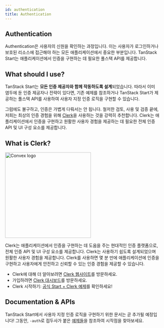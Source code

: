 ```yaml
---
id: authentication
title: Authentication
---
```


## Authentication

Authentication은 사용자의 신원을 확인하는 과정입니다. 이는 사용자가 로그인하거나 보호된 리소스에 접근해야 하는 모든 애플리케이션에서 중요한 부분입니다. TanStack Start는 애플리케이션에서 인증을 구현하는 데 필요한 풀스택 API를 제공합니다.

## What should I use?

TanStack Start는 **모든 인증 제공자와 함께 작동하도록 설계**되었습니다. 따라서 이미 염두에 둔 인증 제공자나 전략이 있다면, 기존 예제를 참조하거나 TanStack Start가 제공하는 풀스택 API를 사용하여 사용자 지정 인증 로직을 구현할 수 있습니다.

그럼에도 불구하고, 인증은 가볍게 다뤄서는 안 됩니다. 철저한 검토, 사용 및 검증 끝에, 저희는 최상의 인증 경험을 위해 [Clerk](https://clerk.dev)을 사용하는 것을 강력히 추천합니다. Clerk는 애플리케이션에서 인증을 구현하고 원활한 사용자 경험을 제공하는 데 필요한 전체 인증 API 및 UI 구성 요소를 제공합니다.

## What is Clerk?

<a href="https://go.clerk.com/wOwHtuJ" alt="Clerk Logo">
  <picture>
    <source
      media="(prefers-color-scheme: dark)"
      srcset="https://raw.githubusercontent.com/tanstack/tanstack.com/main/app/images/clerk-logo-dark.svg"
      width="280"
    />
    <source
      media="(prefers-color-scheme: light)"
      srcset="https://raw.githubusercontent.com/tanstack/tanstack.com/main/app/images/clerk-logo-light.svg"
      width="280"
    />
    <img
      alt="Convex logo"
      src="https://raw.githubusercontent.com/tanstack/tanstack.com/main/app/images/clerk-logo-light.svg"
      width="280"
    />
  </picture>
</a>

Clerk는 애플리케이션에서 인증을 구현하는 데 도움을 주는 현대적인 인증 플랫폼으로, 전체 인증 API 및 UI 구성 요소를 제공합니다. Clerk는 사용하기 쉽도록 설계되었으며 원활한 사용자 경험을 제공합니다. Clerk를 사용하면 몇 분 만에 애플리케이션에 인증을 구현하고 사용자에게 안전하고 신뢰할 수 있는 인증 경험을 제공할 수 있습니다.

- Clerk에 대해 더 알아보려면 [Clerk 웹사이트](https://go.clerk.com/wOwHtuJ)를 방문하세요.
- 가입하려면 [Clerk 대시보드](https://go.clerk.com/PrSDXti)를 방문하세요.
- Clerk 시작하기: [공식 Start + Clerk 예제](../../examples/start-clerk-basic/)를 확인하세요!

## Documentation & APIs

TanStack Start에서 사용자 지정 인증 로직을 구현하기 위한 문서는 곧 추가될 예정입니다! 그동안, `-auth`로 접두사가 붙은 [예제들](../../../../examples)을 참조하여 시작점을 찾아보세요.
